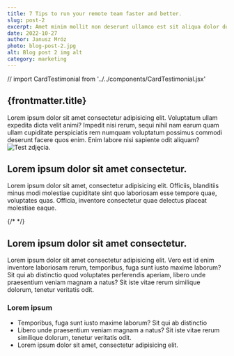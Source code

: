 ```yaml
---
title: 7 Tips to run your remote team faster and better.
slug: post-2
excerpt: Amet minim mollit non deserunt ullamco est sit aliqua dolor do amet sint. Velit officia consequat duis enim velit mollit.
date: 2022-10-27
author: Janusz Mróz
photo: blog-post-2.jpg
alt: Blog post 2 img alt
category: marketing
---
```

// import CardTestimonial from '../../components/CardTestimonial.jsx'

## {frontmatter.title}

Lorem ipsum dolor sit amet consectetur adipisicing elit. Voluptatum ullam expedita dicta velit animi? Impedit nisi rerum, sequi nihil nam earum quam ullam cupiditate perspiciatis rem numquam voluptatum possimus commodi deserunt facere quos enim. Enim labore nisi sapiente odit aliquam?
![Test zdjęcia.](/src/images/blogposts/blog-post-1.jpg)


## Lorem ipsum dolor sit amet consectetur.

Lorem ipsum dolor sit amet, consectetur adipisicing elit. Officiis, blanditiis minus modi molestiae cupiditate sint quo laboriosam esse tempore quae, voluptates quas. Officia, inventore consectetur quae delectus placeat molestiae eaque.

{/* <CardTestimonial /> */}


## Lorem ipsum dolor sit amet consectetur.

Lorem ipsum dolor sit amet consectetur adipisicing elit. Vero est id enim inventore laboriosam rerum, temporibus, fuga sunt iusto maxime laborum? Sit qui ab distinctio quod voluptates perferendis aperiam, libero unde praesentium veniam magnam a natus? Sit iste vitae rerum similique dolorum, tenetur veritatis odit.

### Lorem ipsum
- Temporibus, fuga sunt iusto maxime laborum? Sit qui ab distinctio
- Libero unde praesentium veniam magnam a natus? Sit iste vitae rerum similique dolorum, tenetur veritatis odit.
- Lorem ipsum dolor sit amet, consectetur adipisicing elit. 